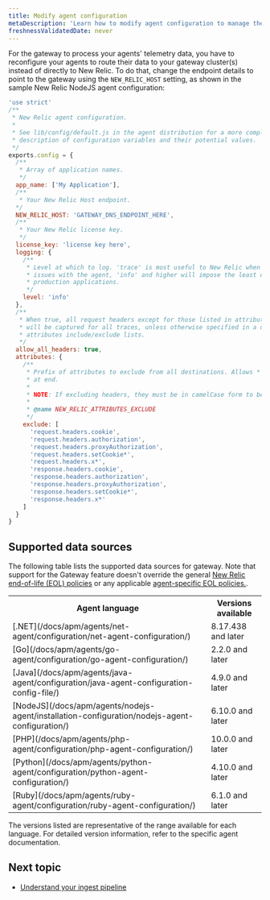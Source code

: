 ```yaml
---
title: Modify agent configuration
metaDescription: 'Learn how to modify agent configuration to manage the flow of data from your monitored entities to New Relic.'
freshnessValidatedDate: never
---
```


For the gateway to process your agents' telemetry data, you have to reconfigure your agents to route their data to your gateway cluster(s) instead of directly to New Relic. To do that, change the endpoint details to point to the gateway using the `NEW_RELIC_HOST` setting, as shown in the sample New Relic NodeJS agent configuration:

```js
'use strict'
/**
 * New Relic agent configuration.
 *
 * See lib/config/default.js in the agent distribution for a more complete
 * description of configuration variables and their potential values.
 */
exports.config = {
  /**
   * Array of application names.
   */
  app_name: ['My Application'],
  /**
   * Your New Relic Host endpoint.
  */
  NEW_RELIC_HOST: 'GATEWAY_DNS_ENDPOINT_HERE',
  /**
   * Your New Relic license key.
   */
  license_key: 'license key here',
  logging: {
    /**
     * Level at which to log. 'trace' is most useful to New Relic when diagnosing
     * issues with the agent, 'info' and higher will impose the least overhead on
     * production applications.
     */
    level: 'info'
  },
  /**
   * When true, all request headers except for those listed in attributes.exclude
   * will be captured for all traces, unless otherwise specified in a destination's
   * attributes include/exclude lists.
   */
  allow_all_headers: true,
  attributes: {
    /**
     * Prefix of attributes to exclude from all destinations. Allows * as wildcard
     * at end.
     *
     * NOTE: If excluding headers, they must be in camelCase form to be filtered.
     *
     * @name NEW_RELIC_ATTRIBUTES_EXCLUDE
     */
    exclude: [
      'request.headers.cookie',
      'request.headers.authorization',
      'request.headers.proxyAuthorization',
      'request.headers.setCookie*',
      'request.headers.x*',
      'response.headers.cookie',
      'response.headers.authorization',
      'response.headers.proxyAuthorization',
      'response.headers.setCookie*',
      'response.headers.x*'
    ]
  }
}
```

## Supported data sources
The following table lists the supported data sources for gateway. Note that support for the Gateway feature doesn't override the general [New Relic end-of-life (EOL) policies](/docs/licenses/end-of-life/notification-changes-new-relic-saas-features-distributed-software/) or any applicable [agent-specific EOL policies.](/docs/licenses/end-of-life/notification-changes-new-relic-saas-features-distributed-software/#eol-agents).

<table>
    <tr>
        <th>Agent language</th>
        <th>Versions available</th>
    </tr>
    <tr>
        <td>[.NET](/docs/apm/agents/net-agent/configuration/net-agent-configuration/)</td>
        <td>8.17.438 and later</td>
    </tr>
    <tr>
        <td>[Go](/docs/apm/agents/go-agent/configuration/go-agent-configuration/)</td>
        <td>2.2.0 and later</td>
    </tr>
    <tr>
        <td>[Java](/docs/apm/agents/java-agent/configuration/java-agent-configuration-config-file/)</td>
        <td>4.9.0 and later</td>
    </tr>
    <tr>
        <td>[NodeJS](/docs/apm/agents/nodejs-agent/installation-configuration/nodejs-agent-configuration/)</td>
        <td>6.10.0 and later</td>
    </tr>
    <tr>
        <td>[PHP](/docs/apm/agents/php-agent/configuration/php-agent-configuration/)</td>
        <td>10.0.0 and later</td>
    </tr>
    <tr>
        <td>[Python](/docs/apm/agents/python-agent/configuration/python-agent-configuration/)</td>
        <td>4.10.0 and later</td>
    </tr>
    <tr>
        <td>[Ruby](/docs/apm/agents/ruby-agent/configuration/ruby-agent-configuration/)</td>
        <td>6.1.0 and later</td>
    </tr>
</table>

The versions listed are representative of the range available for each language. For detailed version information, refer to the specific agent documentation.

## Next topic
- [Understand your ingest pipeline](/docs/new-relic-control/pipeline-control/ingest-pipeline)

